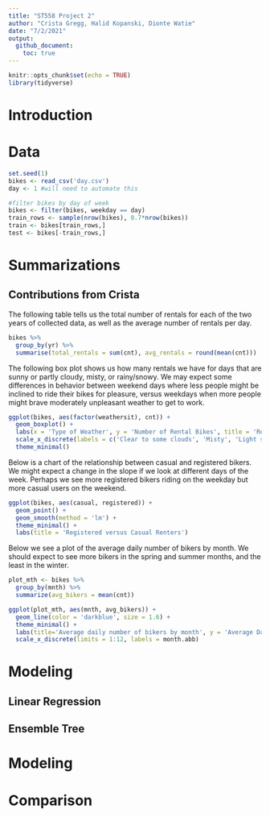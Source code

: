 ```yaml
---
title: "ST558 Project 2"
author: "Crista Gregg, Halid Kopanski, Dionte Watie"
date: "7/2/2021"
output: 
  github_document:
    toc: true
---
```


```r
knitr::opts_chunk$set(echo = TRUE)
library(tidyverse)
```
# Introduction

# Data
```r
set.seed(1)
bikes <- read_csv('day.csv')
day <- 1 #will need to automate this

#filter bikes by day of week
bikes <- filter(bikes, weekday == day)
train_rows <- sample(nrow(bikes), 0.7*nrow(bikes))
train <- bikes[train_rows,]
test <- bikes[-train_rows,]
```

# Summarizations

## Contributions from Crista

The following table tells us the total number of rentals for each of the two years of collected data, as well as the average number of rentals per day.
```r
bikes %>%
  group_by(yr) %>%
  summarise(total_rentals = sum(cnt), avg_rentals = round(mean(cnt)))
```

The following box plot shows us how many rentals we have for days that are sunny or partly cloudy, misty, or rainy/snowy. We may expect some differences in behavior between weekend days where less people might be inclined to ride their bikes for pleasure, versus weekdays when more people might brave moderately unpleasant weather to get to work. 
```r
ggplot(bikes, aes(factor(weathersit), cnt)) +
  geom_boxplot() +
  labs(x = 'Type of Weather', y = 'Number of Rental Bikes', title = 'Rental Bikes by Type of Weather') +
  scale_x_discrete(labels = c('Clear to some clouds', 'Misty', 'Light snow or rain')) +
  theme_minimal()
```

Below is a chart of the relationship between casual and registered bikers. We might expect a change in the slope if we look at different days of the week. Perhaps we see more registered bikers riding on the weekday but more casual users on the weekend. 
```r
ggplot(bikes, aes(casual, registered)) +
  geom_point() +
  geom_smooth(method = 'lm') +
  theme_minimal() +
  labs(title = 'Registered versus Casual Renters')
```

Below we see a plot of the average daily number of bikers by month. We should expect to see more bikers in the spring and summer months, and the least in the winter. 
```r
plot_mth <- bikes %>%
  group_by(mnth) %>%
  summarize(avg_bikers = mean(cnt))

ggplot(plot_mth, aes(mnth, avg_bikers)) +
  geom_line(color = 'darkblue', size = 1.6) +
  theme_minimal() +
  labs(title='Average daily number of bikers by month', y = 'Average Daily Bikers', x = 'Month') +
  scale_x_discrete(limits = 1:12, labels = month.abb)
```

# Modeling

## Linear Regression

## Ensemble Tree

# Modeling

# Comparison
